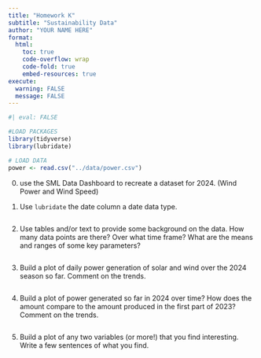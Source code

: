```yaml
---
title: "Homework K"
subtitle: "Sustainability Data"
author: "YOUR NAME HERE"
format:
  html:
    toc: true
    code-overflow: wrap
    code-fold: true
    embed-resources: true
execute: 
  warning: FALSE
  message: FALSE
---
```





```r
#| eval: FALSE

#LOAD PACKAGES 
library(tidyverse)
library(lubridate)

# LOAD DATA
power <- read.csv("../data/power.csv")
```


0. use the SML Data Dashboard to recreate a dataset for 2024. (Wind Power and Wind Speed)


1. Use `lubridate` the date column a date data type. 

```r


```

2. Use tables and/or text to provide some background on the data. How many data points are there? Over what time frame? What are the means and ranges of some key parameters?

```r

```

3. Build a plot of daily power generation of solar and wind over the 2024 season so far.  Comment on the trends.  

```r

```

4. Build a plot of power generated so far in 2024 over time? How does the amount compare to the amount produced in the first part of 2023? Comment on the trends.  

```r

```


5. Build a plot of any two variables (or more!) that you find interesting. Write a few sentences of what you find. 

```r


```
